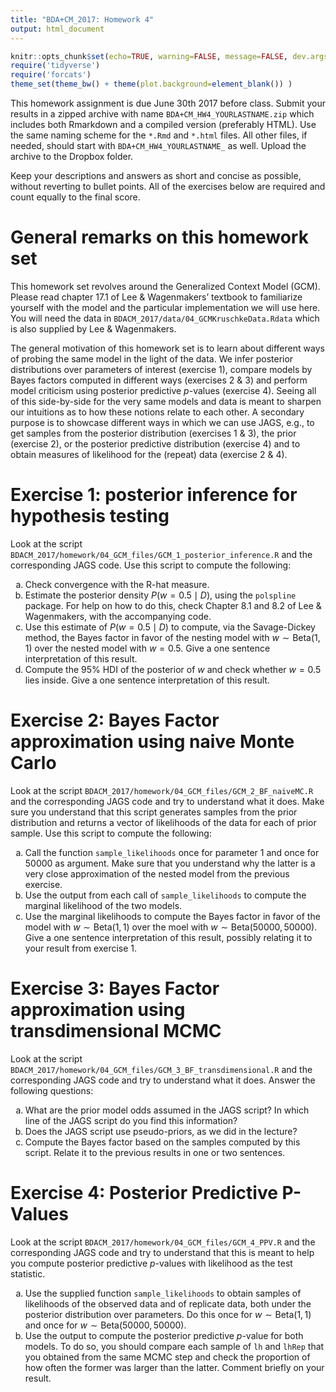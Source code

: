 ```yaml
---
title: "BDA+CM_2017: Homework 4"
output: html_document
---
```


```r
knitr::opts_chunk$set(echo=TRUE, warning=FALSE, message=FALSE, dev.args = list(bg = 'transparent'), fig.align='center')
require('tidyverse')
require('forcats')
theme_set(theme_bw() + theme(plot.background=element_blank()) )
```

This homework assignment is due June 30th 2017 before class. Submit your results in a zipped archive with name `BDA+CM_HW4_YOURLASTNAME.zip` which includes both Rmarkdown and a compiled version (preferably HTML). Use the same naming scheme for the `*.Rmd` and `*.html` files. All other files, if needed, should start with `BDA+CM_HW4_YOURLASTNAME_` as well. Upload the archive to the Dropbox folder.

Keep your descriptions and answers as short and concise as possible, without reverting to bullet points. All of the exercises below are required and count equally to the final score.

# General remarks on this homework set

This homework set revolves around the Generalized Context Model (GCM). Please read chapter 17.1 of  Lee & Wagenmakers' textbook to familiarize yourself with the model and the particular implementation we will use here. You will need the data in `BDACM_2017/data/04_GCMKruschkeData.Rdata` which is also supplied by Lee & Wagenmakers.

The general motivation of this homework set is to learn about different ways of probing the same model in the light of the data. We infer posterior distributions over parameters of interest (exercise 1), compare models by Bayes factors computed in different ways (exercises 2 & 3) and perform model criticism using posterior predictive $p$-values (exercise 4). Seeing all of this side-by-side for the very same models and data is meant to sharpen our intuitions as to how these notions relate to each other. A secondary purpose is to showcase different ways in which we can use JAGS, e.g., to get samples from the posterior distribution (exercises 1 & 3), the prior (exercise 2), or the posterior predictive distribution (exercise 4) and to obtain measures of likelihood for the (repeat) data (exercise 2 & 4).

# Exercise 1: posterior inference for hypothesis testing

Look at the script `BDACM_2017/homework/04_GCM_files/GCM_1_posterior_inference.R` and the corresponding JAGS code. Use this script to compute the following:

a. Check convergence with the R-hat measure.
b. Estimate the posterior density $P(w = 0.5 \mid D)$, using the `polspline` package. For help on how to do this, check Chapter 8.1 and 8.2 of Lee & Wagenmakers, with the accompanying code.
c. Use this estimate of $P(w = 0.5 \mid D)$ to compute, via the Savage-Dickey method, the Bayes factor in favor of the nesting model with $w \sim \text{Beta}(1,1)$ over the nested model with $w = 0.5$. Give a one sentence interpretation of this result.
d. Compute the 95% HDI of the posterior of $w$ and check whether $w=0.5$ lies inside. Give a one sentence interpretation of this result.

# Exercise 2: Bayes Factor approximation using naive Monte Carlo

Look at the script `BDACM_2017/homework/04_GCM_files/GCM_2_BF_naiveMC.R` and the corresponding JAGS code and try to understand what it does. Make sure you understand that this script generates samples from the prior distribution and returns a vector of likelihoods of the data for each of prior sample. Use this script to compute the following:

a. Call the function `sample_likelihoods` once for parameter 1 and once for 50000 as argument. Make sure that you understand why the latter is a very close approximation of the nested model from the previous exercise.
b. Use the output from each call of `sample_likelihoods` to compute the marginal likelihood of the two models.
c. Use the marginal likelihoods to compute the Bayes factor in favor of the model with $w \sim \text{Beta}(1,1)$ over the moel with $w \sim \text{Beta}(50000,50000)$. Give a one sentence interpretation of this result, possibly relating it to your result from exercise 1.

# Exercise 3: Bayes Factor approximation using transdimensional MCMC

Look at the script `BDACM_2017/homework/04_GCM_files/GCM_3_BF_transdimensional.R` and the corresponding JAGS code and try to understand what it does. Answer the following questions:

a. What are the prior model odds assumed in the JAGS script? In which line of the JAGS script do you find this information?
b. Does the JAGS script use pseudo-priors, as we did in the lecture?
c. Compute the Bayes factor based on the samples computed by this script. Relate it to the previous results in one or two sentences.

# Exercise 4: Posterior Predictive P-Values

Look at the script `BDACM_2017/homework/04_GCM_files/GCM_4_PPV.R` and the corresponding JAGS code and try to understand that this is meant to help you compute posterior predictive $p$-values with likelihood as the test statistic. 

a. Use the supplied function `sample_likelihoods` to obtain samples of likelihoods of the observed data and of replicate data, both under the posterior distribution over parameters. Do this once for $w \sim \text{Beta}(1,1)$ and once for $w \sim \text{Beta}(50000,50000)$.
b. Use the output to compute the posterior predictive $p$-value for both models. To do so, you should compare each sample of `lh` and `lhRep` that you obtained from the same MCMC step and check the proportion of how often the former was larger than the latter. Comment briefly on your result.



